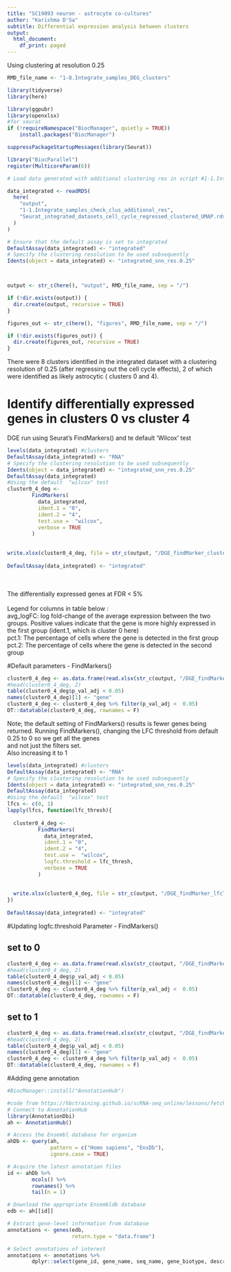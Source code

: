 ```yaml
---
title: "SC19093 neuron - astrocyte co-cultures"
author: "Karishma D'Sa"
subtitle: Differential expression analysis between clusters
output:
  html_document:
    df_print: paged
---
```


Using clustering at resolution 0.25


```r
RMD_file_name <- "1-8.Integrate_samples_DEG_clusters"
```


```r
library(tidyverse)
library(here)

library(ggpubr)
library(openxlsx)
#for seurat
if (!requireNamespace("BiocManager", quietly = TRUE))
    install.packages("BiocManager")

suppressPackageStartupMessages(library(Seurat))

```

```r
library("BiocParallel")
register(MulticoreParam(6))
```



```r
# Load data generated with additional clustering res in script #1-1.Integrate_samples_check_clus_additional_res.Rmd

data_integrated <- readRDS(
  here(
    "output",
    "1-1.Integrate_samples_check_clus_additional_res",
    "Seurat_integrated_datasets_cell_cycle_regressed_clustered_UMAP.rds"
  )
)

# Ensure that the default assay is set to integrated
DefaultAssay(data_integrated) <- "integrated"
# Specify the clustering resolution to be used subsequently
Idents(object = data_integrated) <- "integrated_snn_res.0.25"




```

```r
output <- str_c(here(), "output", RMD_file_name, sep = "/")

if (!dir.exists(output)) {
  dir.create(output, recursive = TRUE)
}

figures_out <- str_c(here(), "figures", RMD_file_name, sep = "/")

if (!dir.exists(figures_out)) {
  dir.create(figures_out, recursive = TRUE)
}

```

There were 8 clusters identified in the integrated dataset with a clustering resolution of 0.25 (after regressing out the cell cycle effects), 
2 of which were identified as likely astrocytic ( clusters 0 and 4). 


# Identify differentially expressed genes in clusters 0 vs cluster 4

DGE run using Seurat's FindMarkers() and te default 'Wilcox' test

```r
levels(data_integrated) #clusters
DefaultAssay(data_integrated) <- "RNA"
# Specify the clustering resolution to be used subsequently
Idents(object = data_integrated) <- "integrated_snn_res.0.25"
DefaultAssay(data_integrated)
#Using the default  "wilcox" test
cluster0_4_deg <-
        FindMarkers(
          data_integrated,
          ident.1 = "0",
          ident.2 = "4",
          test.use =  "wilcox", 
          verbose = TRUE
        )
    
 
write.xlsx(cluster0_4_deg, file = str_c(output, "/DGE_findMarker_cluster0_vs_4.xlsx"), row.names=T)
      
DefaultAssay(data_integrated) <- "integrated"
```

<br>
<br>The differentially expressed genes at FDR < 5% <br>
<br>
Legend for columns in table below :<br>
avg_logFC: log fold-change of the average expression between the two groups. Positive values indicate that the gene is more highly expressed in the first group (ident.1, which is cluster 0 here)<br>
pct.1: The percentage of cells where the gene is detected in the first group <br>
pct.2: The percentage of cells where the gene is detected in the second group <br>

#Default parameters - FindMarkers()


```r
cluster0_4_deg <- as.data.frame(read.xlsx(str_c(output, "/DGE_findMarker_cluster0_vs_4.xlsx") ), stringsAsFactors=F)
#head(cluster0_4_deg, 2)  
table(cluster0_4_deg$p_val_adj < 0.05)
names(cluster0_4_deg)[1] <- "gene" 
cluster0_4_deg <- cluster0_4_deg %>% filter(p_val_adj <  0.05)
DT::datatable(cluster0_4_deg, rownames = F)      
```
Note; the default setting of FindMarkers() results is fewer genes being returned. Running FindMarkers(), changing the LFC threshold from default 0.25 to 0 so we get all the genes <br>
and not just the filters set. <br>
Also increasing it to 1

```r
levels(data_integrated) #clusters
DefaultAssay(data_integrated) <- "RNA"
# Specify the clustering resolution to be used subsequently
Idents(object = data_integrated) <- "integrated_snn_res.0.25"
DefaultAssay(data_integrated)
#Using the default  "wilcox" test
lfcs <- c(0, 1)
lapply(lfcs, function(lfc_thresh){
  
  cluster0_4_deg <-
          FindMarkers(
            data_integrated,
            ident.1 = "0",
            ident.2 = "4",
            test.use =  "wilcox", 
            logfc.threshold = lfc_thresh, 
            verbose = TRUE
          )
      
   
  write.xlsx(cluster0_4_deg, file = str_c(output, "/DGE_findMarker_lfcThresh", lfc_thresh, "_cluster0_vs_4.xlsx"), row.names=T)
})
      
DefaultAssay(data_integrated) <- "integrated"
```

#Updating   logfc.threshold Parameter  - FindMarkers()

## set to 0
```r
cluster0_4_deg <- as.data.frame(read.xlsx(str_c(output, "/DGE_findMarker_lfcThresh0_cluster0_vs_4.xlsx") ), stringsAsFactors=F)
#head(cluster0_4_deg, 2)  
table(cluster0_4_deg$p_val_adj < 0.05)
names(cluster0_4_deg)[1] <- "gene" 
cluster0_4_deg <- cluster0_4_deg %>% filter(p_val_adj <  0.05)
DT::datatable(cluster0_4_deg, rownames = F)      
```


## set to 1
```r
cluster0_4_deg <- as.data.frame(read.xlsx(str_c(output, "/DGE_findMarker_lfcThresh1_cluster0_vs_4.xlsx") ), stringsAsFactors=F)
#head(cluster0_4_deg, 2)  
table(cluster0_4_deg$p_val_adj < 0.05)
names(cluster0_4_deg)[1] <- "gene" 
cluster0_4_deg <- cluster0_4_deg %>% filter(p_val_adj <  0.05)
DT::datatable(cluster0_4_deg, rownames = F)      
```


#Adding gene annotation

```r
#BiocManager::install("AnnotationHub")

#code from https://hbctraining.github.io/scRNA-seq_online/lessons/fetching_annotations.html
# Connect to AnnotationHub
library(AnnotationDbi)
ah <- AnnotationHub()

# Access the Ensembl database for organism
ahDb <- query(ah, 
              pattern = c("Homo sapiens", "EnsDb"), 
              ignore.case = TRUE)

# Acquire the latest annotation files
id <- ahDb %>%
        mcols() %>%
        rownames() %>%
        tail(n = 1)

# Download the appropriate Ensembldb database
edb <- ah[[id]]

# Extract gene-level information from database
annotations <- genes(edb, 
                     return.type = "data.frame")

# Select annotations of interest
annotations <- annotations %>%
        dplyr::select(gene_id, gene_name, seq_name, gene_biotype, description)
```

